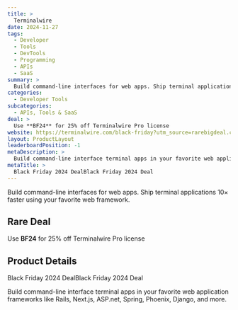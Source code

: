 ```yaml
---
title: >
  Terminalwire
date: 2024-11-27
tags:
  - Developer
  - Tools
  - DevTools
  - Programming
  - APIs
  - SaaS
summary: >
  Build command-line interfaces for web apps. Ship terminal applications 10× faster using your favorite web framework.
categories:
  - Developer Tools
subcategories:
  - APIs, Tools & SaaS
deal: >
  Use **BF24** for 25% off Terminalwire Pro license
website: https://terminalwire.com/black-friday?utm_source=rarebigdeal.com
layout: ProductLayout
leaderboardPosition: -1
metaDescription: >
  Build command-line interface terminal apps in your favorite web application frameworks like Rails, Next.js, ASP.net, Spring, Phoenix, Django, and more.
metaTitle: >
  Black Friday 2024 DealBlack Friday 2024 Deal
---
```

Build command-line interfaces for web apps. Ship terminal applications 10× faster using your favorite web framework.

## Rare Deal

Use **BF24** for 25% off Terminalwire Pro license

## Product Details

Black Friday 2024 DealBlack Friday 2024 Deal

Build command-line interface terminal apps in your favorite web application frameworks like Rails, Next.js, ASP.net, Spring, Phoenix, Django, and more.
